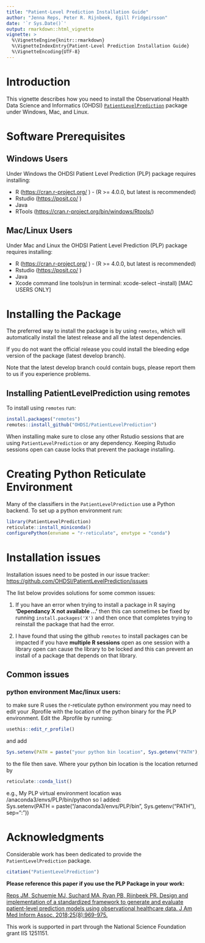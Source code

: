 ```yaml
---
title: "Patient-Level Prediction Installation Guide"
author: "Jenna Reps, Peter R. Rijnbeek, Egill Fridgeirsson"
date: '`r Sys.Date()`'
output: rmarkdown::html_vignette
vignette: >
  %\VignetteEngine{knitr::rmarkdown}
  %\VignetteIndexEntry{Patient-Level Prediction Installation Guide}
  %\VignetteEncoding{UTF-8}
---
```


# Introduction

This vignette describes how you need to install the Observational Health Data Science and Informatics (OHDSI) [`PatientLevelPrediction`](https://github.com/OHDSI/PatientLevelPrediction) package under Windows, Mac, and Linux.

# Software Prerequisites

## Windows Users

Under Windows the OHDSI Patient Level Prediction (PLP) package requires installing:

-   R (<https://cran.r-project.org/> ) - (R \>= 4.0.0, but latest is recommended)
-   Rstudio (<https://posit.co/> )
-   Java 
-   RTools (<https://cran.r-project.org/bin/windows/Rtools/>)

## Mac/Linux Users

Under Mac and Linux the OHDSI Patient Level Prediction (PLP) package requires installing:

-   R (<https://cran.r-project.org/> ) - (R \>= 4.0.0, but latest is recommended)
-   Rstudio (<https://posit.co/> )
-   Java 
-   Xcode command line tools(run in terminal: xcode-select --install) [MAC USERS ONLY]

# Installing the Package

The preferred way to install the package is by using `remotes`, which will automatically install the latest release and all the latest dependencies.

If you do not want the official release you could install the bleeding edge version of the package (latest develop branch).

Note that the latest develop branch could contain bugs, please report them to us if you experience problems.

## Installing PatientLevelPrediction using remotes

To install using `remotes` run:

```r
install.packages("remotes")
remotes::install_github("OHDSI/PatientLevelPrediction")
```

When installing make sure to close any other Rstudio sessions that are using `PatientLevelPrediction` or any dependency. Keeping Rstudio sessions open can cause locks that prevent the package installing.

# Creating Python Reticulate Environment

Many of the classifiers in the `PatientLevelPrediction` use a Python backend. To set up a python environment run:

```r
library(PatientLevelPrediction)
reticulate::install_miniconda()
configurePython(envname = "r-reticulate", envtype = "conda")
```

# Installation issues

Installation issues need to be posted in our issue tracker: <https://github.com/OHDSI/PatientLevelPrediction/issues>

The list below provides solutions for some common issues:

1.  If you have an error when trying to install a package in R saying **'Dependancy X not available ...'** then this can sometimes be fixed by running `install.packages('X')` and then once that completes trying to reinstall the package that had the error.

2.  I have found that using the github `remotes` to install packages can be impacted if you have **multiple R sessions** open as one session with a library open can cause the library to be locked and this can prevent an install of a package that depends on that library.

## Common issues

### python environment Mac/linux users:

to make sure R uses the r-reticulate python environment you may need to edit your .Rprofile with the location of the python binary for the PLP environment. Edit the .Rprofile by running:

```r
usethis::edit_r_profile()
```

and add

```r
Sys.setenv(PATH = paste("your python bin location", Sys.getenv("PATH"), sep = ":"))
```

to the file then save. Where your python bin location is the location returned by

```r
reticulate::conda_list()
```

e.g., My PLP virtual environment location was /anaconda3/envs/PLP/bin/python so I added:\
Sys.setenv(PATH = paste("/anaconda3/envs/PLP/bin", Sys.getenv("PATH"), sep=":"))

# Acknowledgments

Considerable work has been dedicated to provide the `PatientLevelPrediction` package.

```r
citation("PatientLevelPrediction")
```

**Please reference this paper if you use the PLP Package in your work:**

[Reps JM, Schuemie MJ, Suchard MA, Ryan PB, Rijnbeek PR. Design and implementation of a standardized framework to generate and evaluate patient-level prediction models using observational healthcare data. J Am Med Inform Assoc. 2018;25(8):969-975.](https://dx.doi.org/10.1093/jamia/ocy032)

This work is supported in part through the National Science Foundation grant IIS 1251151.
